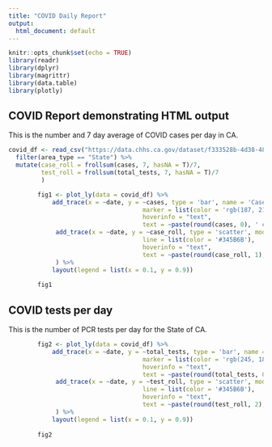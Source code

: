 ```yaml
---
title: "COVID Daily Report"
output:
  html_document: default
---
```


```r
knitr::opts_chunk$set(echo = TRUE)
library(readr)
library(dplyr)
library(magrittr)
library(data.table)
library(plotly)
```

## COVID Report demonstrating HTML output

This is the number and 7 day average of COVID cases per day in CA. 

```r
covid_df <- read_csv("https://data.chhs.ca.gov/dataset/f333528b-4d38-4814-bebb-12db1f10f535/resource/046cdd2b-31e5-4d34-9ed3-b48cdbc4be7a/download/covid19cases_test.csv") %>%
  filter(area_type == "State") %>%
  mutate(case_roll = frollsum(cases, 7, hasNA = T)/7,
         test_roll = frollsum(total_tests, 7, hasNA = T)/7
         )


```

```r

        fig1 <- plot_ly(data = covid_df) %>%
            add_trace(x = ~date, y = ~cases, type = 'bar', name = 'Cases per day',
                                     marker = list(color = 'rgb(187, 216, 228)'),
                                     hoverinfo = "text",
                                     text = ~paste(round(cases, 0), ' cases')) %>%
             add_trace(x = ~date, y = ~case_roll, type = 'scatter', mode = 'lines', name = 'Average Cases', 
                                     line = list(color = '#345B6B'),
                                     hoverinfo = "text",
                                     text = ~paste(round(case_roll, 1), ' average cases')
             ) %>% 
            layout(legend = list(x = 0.1, y = 0.9))
        
        fig1

```

## COVID tests per day

This is the number of PCR tests per day for the State of CA.

```r

        fig2 <- plot_ly(data = covid_df) %>%
            add_trace(x = ~date, y = ~total_tests, type = 'bar', name = 'Tests per day',
                                     marker = list(color = 'rgb(245, 185, 73)'),
                                     hoverinfo = "text",
                                     text = ~paste(round(total_tests, 0), ' tests')) %>%
             add_trace(x = ~date, y = ~test_roll, type = 'scatter', mode = 'lines', name = 'Average Tests', 
                                     line = list(color = '#345B6B'),
                                     hoverinfo = "text",
                                     text = ~paste(round(test_roll, 2), ' average tests')
             ) %>% 
            layout(legend = list(x = 0.1, y = 0.9))
        
        fig2
```


